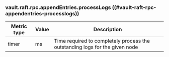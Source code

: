### vault.raft.rpc.appendEntries.processLogs ((#vault-raft-rpc-appendentries-processlogs))

Metric type | Value | Description
----------- | ----- | -----------
timer       | ms    | Time required to completely process the outstanding logs for the given node
